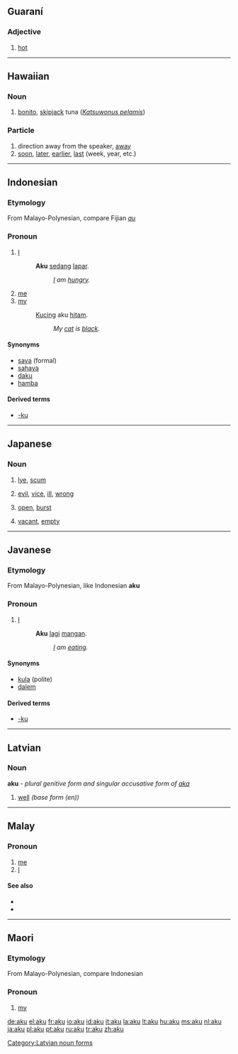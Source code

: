 {{also|Aku}}
==Guaraní==

===Adjective===
{{infl|gn|adjective}}

# [[hot]]

----

==Hawaiian==

===Noun===
{{infl|haw|noun}}

# [[bonito]], [[skipjack]] tuna (''[[Katsuwonus pelamis]]'')

===Particle===
{{infl|haw|particle}}

# direction away from the speaker, [[away]]
# [[soon]], [[later]], [[earlier]], [[last]] (week, year, etc.)

----

==Indonesian==

===Etymology===
From Malayo-Polynesian, compare Fijian ''[[au]]''

===Pronoun===
{{infl|id|pronoun|personal pronoun, informal}}

# [[I]]
#: '''Aku''' [[sedang]] [[lapar]].
#:: ''[[I]] am [[hungry]].''
# [[me]]
# [[my]]
#: [[kucing|Kucing]] aku [[hitam]].
#:: ''My [[cat]] is [[black]].''

====Synonyms====
* [[saya]] (formal)
* [[sahaya]]
* [[daku]]
* [[hamba]]

====Derived terms====
* [[-ku]]

----

==Japanese==
===Noun===
{{ja-noun|r|hira=あく}}

# {{ja-def|灰汁}} [[lye]], [[scum]]
# {{ja-def|悪}} [[evil]], [[vice]], [[ill]], [[wrong]]
# {{ja-def|開く}} [[open]], [[burst]]
# {{ja-def|空く}} [[vacant]], [[empty]]

----

==Javanese==

===Etymology===
From Malayo-Polynesian, like Indonesian '''aku'''

===Pronoun===
{{infl|id|pronoun|personal pronoun, informal}}

# [[I]]
#: '''Aku''' [[lagi]] [[mangan]].
#:: ''[[I]] am [[eating]].''

====Synonyms====
* [[kula]] (polite)
* [[dalem]]

====Derived terms====
* [[-ku]]

----

==Latvian==

===Noun===
'''aku''' - ''plural genitive form and singular accusative form  of [[aka]]''

# [[well]] ''(base form (en))''
{{lv-noun-d4|ak|a}}

[[Category:Latvian noun forms]]

----

==Malay==

===Pronoun===
{{infl|ms|pronoun}}

# [[me]]
# [[I]]

====See also====
* {{l|ms|beta}}
* {{l|ms|saya}}

----

==Maori==

===Etymology===
From Malayo-Polynesian, compare Indonesian

===Pronoun===
{{infl|mi|pronoun}}

# [[my]]

{{defn|lang=et}}

[[de:aku]]
[[el:aku]]
[[fr:aku]]
[[io:aku]]
[[id:aku]]
[[it:aku]]
[[la:aku]]
[[lt:aku]]
[[hu:aku]]
[[ms:aku]]
[[nl:aku]]
[[ja:aku]]
[[pl:aku]]
[[pt:aku]]
[[ru:aku]]
[[tr:aku]]
[[zh:aku]]